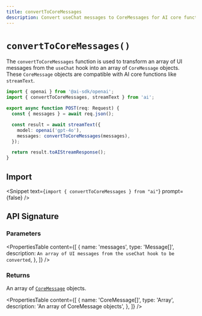 ```yaml
---
title: convertToCoreMessages
description: Convert useChat messages to CoreMessages for AI core functions (API Reference)
---
```


# `convertToCoreMessages()`

The `convertToCoreMessages` function is used to transform an array of UI messages from the `useChat` hook into an array of `CoreMessage` objects. These `CoreMessage` objects are compatible with AI core functions like `streamText`.

```ts filename="app/api/chat/route.ts"
import { openai } from '@ai-sdk/openai';
import { convertToCoreMessages, streamText } from 'ai';

export async function POST(req: Request) {
  const { messages } = await req.json();

  const result = await streamText({
    model: openai('gpt-4o'),
    messages: convertToCoreMessages(messages),
  });

  return result.toAIStreamResponse();
}
```

## Import

<Snippet text={`import { convertToCoreMessages } from "ai"`} prompt={false} />

## API Signature

### Parameters

<PropertiesTable
  content={[
    {
      name: 'messages',
      type: 'Message[]',
      description: `An array of UI messages from the useChat hook to be converted`,
    },
  ]}
/>

### Returns

An array of [`CoreMessage`](/docs/reference/ai-sdk-core/core-message) objects.

<PropertiesTable
  content={[
    {
      name: 'CoreMessage[]',
      type: 'Array',
      description: 'An array of CoreMessage objects',
    },
  ]}
/>
